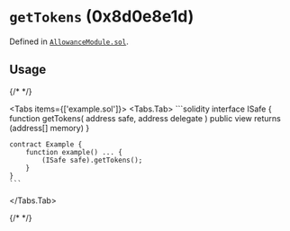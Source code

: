 




# `getTokens` (0x8d0e8e1d)






Defined in [`AllowanceModule.sol`](https://github.com/safe-global/safe-modules/tree/allowance/v0.1.1/modules/allowances/contracts/AllowanceModule.sol#L287).


## Usage

{/* <!-- vale off --> */}

<Tabs items={['example.sol']}>
  <Tabs.Tab>
    ```solidity
    interface ISafe {
        function getTokens(
            address safe,
            address delegate
        ) public view returns (address[] memory)
    }

    contract Example {
        function example() ... {
            (ISafe safe).getTokens();
        }
    }
    ```
  </Tabs.Tab>
</Tabs>

{/* <!-- vale on --> */}






